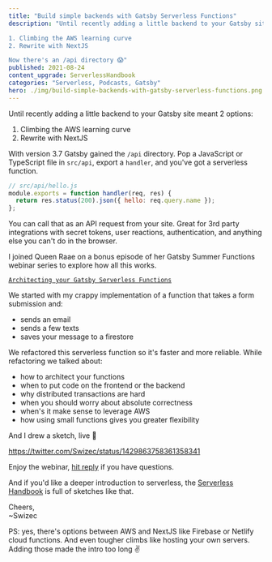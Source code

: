 ```yaml
---
title: "Build simple backends with Gatsby Serverless Functions" 
description: "Until recently adding a little backend to your Gatsby site meant 2 options:

1. Climbing the AWS learning curve
2. Rewrite with NextJS

Now there's an /api directory 😱" 
published: 2021-08-24
content_upgrade: ServerlessHandbook
categories: "Serverless, Podcasts, Gatsby"
hero: ./img/build-simple-backends-with-gatsby-serverless-functions.png
---
```


Until recently adding a little backend to your Gatsby site meant 2 options:

1.  Climbing the AWS learning curve
2.  Rewrite with NextJS

With version 3.7 Gatsby gained the `/api` directory. Pop a JavaScript or TypeScript file in `src/api`, export a `handler`, and you've got a serverless function.

```javascript
// src/api/hello.js
module.exports = function handler(req, res) {
  return res.status(200).json({ hello: req.query.name });
};
```

You can call that as an API request from your site. Great for 3rd party integrations with secret tokens, user reactions, authentication, and anything else you can't do in the browser.

I joined Queen Raae on a bonus episode of her Gatsby Summer Functions webinar series to explore how all this works.

[`Architecting your Gatsby Serverless Functions`](https://www.crowdcast.io/e/architecturing-your)

We started with my crappy implementation of a function that takes a form submission and:

- sends an email
- sends a few texts
- saves your message to a firestore

We refactored this serverless function so it's faster and more reliable. While refactoring we talked about:

- how to architect your functions
- when to put code on the frontend or the backend
- why distributed transactions are hard
- when you should worry about absolute correctness
- when's it make sense to leverage AWS
- how using small functions gives you greater flexibility

And I drew a sketch, live 🤘

https://twitter.com/Swizec/status/1429863758361358341

Enjoy the webinar, [hit reply](https://twitter.com/swizec) if you have questions.

And if you'd like a deeper introduction to serverless, the [Serverless Handbook](https://serverlesshandbook.dev/) is full of sketches like that.

Cheers,<br/>
~Swizec

PS: yes, there's options between AWS and NextJS like Firebase or Netlify cloud functions. And even tougher climbs like hosting your own servers. Adding those made the intro too long ✌️
